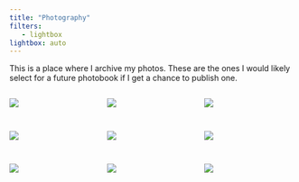 ```yaml
---
title: "Photography"
filters:
   - lightbox
lightbox: auto
---
```

This is a place where I archive my photos. These are the ones I would likely select for a future photobook if I get a chance to publish one.


::: {style="display: grid;grid-template-columns: repeat(auto-fill, minmax(150px, 1fr));grid-gap: 1em;"}

![](images/IMG_7934.JPG){group="my-gallery"}

![](images/IMG_8067.JPG){group="my-gallery"}

![](images/IMG_7969.jpg){group="my-gallery"}

![](images/16940017.JPG){group="my-gallery"}

![](images/000001540022.JPG){group="my-gallery"}

![](images/IMG_7960_2.JPG){group="my-gallery"}

![](images/R0000946-2.JPG){group="my-gallery"}

![](images/IMG_3860.jpg){group="my-gallery"}

![](images/AA004.jpg){group="my-gallery"}

:::